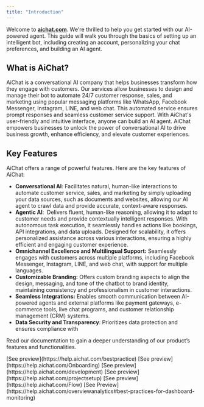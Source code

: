 ```yaml
---
title: "Introduction"
---
```


Welcome to [**aichat.com**](http://aichat.com). We're thrilled to help you get started with our AI-powered agent. This guide will walk you through the basics of setting up an intelligent bot, including creating an account, personalizing your chat preferences, and building an AI agent.

## What is AiChat? 

AiChat is a conversational AI company that helps businesses transform how they engage with customers. Our services allow businesses to design and manage their bot to automate 24/7 customer response, sales, and marketing using popular messaging platforms like WhatsApp, Facebook Messenger, Instagram, LINE, and web chat. This automated service ensures prompt responses and seamless customer service support. With AiChat's user-friendly and intuitive interface, anyone can build an AI agent. AiChat empowers businesses to unlock the power of conversational AI to drive business growth, enhance efficiency, and elevate customer experiences. 

## Key Features

AiChat offers a range of powerful features. Here are the key features of AiChat:

- **Conversational AI**: Facilitates natural, human-like interactions to automate customer service, sales, and marketing by simply uploading your data sources, such as documents and websites, allowing our AI agent to crawl data and provide accurate, context-aware responses.
- **Agentic AI**:  Delivers fluent, human-like reasoning, allowing it to adapt to customer needs and provide contextually intelligent responses. With autonomous task execution, it seamlessly handles actions like bookings, API integrations, and data uploads. Designed for scalability, it offers personalized assistance across various interactions, ensuring a highly efficient and engaging customer experience.
- **Omnichannel Excellence and Multilingual Support:** Seamlessly engages with customers across multiple platforms, including Facebook Messenger, Instagram, LINE, and web chat, with support for multiple languages.
- **Customizable Branding:** Offers custom branding aspects to align the design, messaging, and tone of the chatbot to brand identity, maintaining consistency and professionalism in customer interactions.
- **Seamless Integrations:** Enables smooth communication between AI-powered agents and external platforms like payment gateways, e-commerce tools, live chat programs, and customer relationship management (CRM) systems.
- **Data Security and Transparency**: Prioritizes data protection and ensures compliance with

Read our documentation to gain a deeper understanding of our product’s features and functionalities.

<CardGroup cols="2">
  <Card title="Best Practice" icon="gear">
    [See preview](https://help.aichat.com/bestpractice)
  </Card>
  <Card title="Onboarding" icon="notes">
    [See preview](https://help.aichat.com/Onboarding)
  </Card>
  <Card title="Development" icon="laptop">
    [See preview](https://help.aichat.com/development)
  </Card>
  <Card title="Project Configuration" icon="robot">
    [See preview](https://help.aichat.com/projectsetup)
  </Card>
  <Card title="Flow" icon="message">
    [See preview](https://help.aichat.com/Flow)
  </Card>
  <Card title="Overview Analytics" icon="pen">
    [See Preview](https://help.aichat.com/overviewanalytics#best-practices-for-dashboard-monitoring)
  </Card>
</CardGroup>